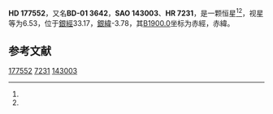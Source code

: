{{Starbox begin
| name = HD 177552
}}
{{Starbox observe
| epoch = [[J2000.0|J2000.0]]
| constell = {{星座名待查}}<ref name=SIMBAD>{{cite web
 | url=http://simbad.u-strasbg.fr/simbad/sim-id?Ident=HR+7231
 | title =Pulsating variable Star
 | publisher=Centre de Données astronomiques de Strasbourg
 | work=SIMBAD
 | accessdate=2012-07-13}}</ref><ref name=DATA>{{cite web
 | url=http://vizier.u-strasbg.fr/viz-bin/VizieR-5?-out.add=.&-source=5050&-corr=PK=HR&-out.max=9999&HR=7231
 | title=VizieR Detailed Page
 | accessdate=2012-07-13
 | archive-date=2016-03-05
 | archive-url=https://web.archive.org/web/20160305214020/http://vizier.u-strasbg.fr/viz-bin/VizieR-5?-out.add=.&-source=5050&-corr=PK=HR&-out.max=9999&HR=7231
 | dead-url=no
 }}</ref>
| 星官 = 
| ra = {{RA|19|5|18.6}}<ref name=SIMBAD /><ref name=DATA />
| dec = {{DEC|-1|30|46}}<ref name=SIMBAD /><ref name=DATA />
| appmag_v = 6.53<ref name=SIMBAD /><ref name=DATA />
}}
{{Starbox character
| class = F1V<ref name=SIMBAD /><ref name=DATA />
| b-v = 0.35<ref name=SIMBAD /><ref name=DATA />
| u-b = -0.04<ref name=SIMBAD /><ref name=DATA />
| r-i = <ref name=SIMBAD /><ref name=DATA />
| variable = 
}}
{{Starbox astrometry
| radial_v = -0.04
| prop_mo_ra = -32
| parallax = 
| p_error = 
}}
{{Starbox catalog
| names =BD-01 3642，[[SAO星表|SAO]] 143003，[[HD星表|HD]] 177552，[[HR星表|HR]] 7231}}
{{Starbox reference |Simbad=HR+7231}}
{{Starbox end}}

'''HD 177552'''，又名'''BD-01 3642'''，'''SAO 143003'''、'''HR 7231'''，是一颗恒星<ref name=SIMBAD /><ref name=DATA />，视星等为6.53，位于[[銀道座標系|銀經]]33.17，[[銀道座標系|銀緯]]-3.78，其[[B1900.0|B1900.0]]坐标为赤經{{RA|19|0|7.7}}，赤緯{{DEC|-1|-3.78|47}}。

== 参考文献 ==
{{reflist}}

{{star-stub}}

[[Category:HD和HDE天體|177552]]
[[Category:HR天體|7231]]
[[Category:SAO天體|143003]]